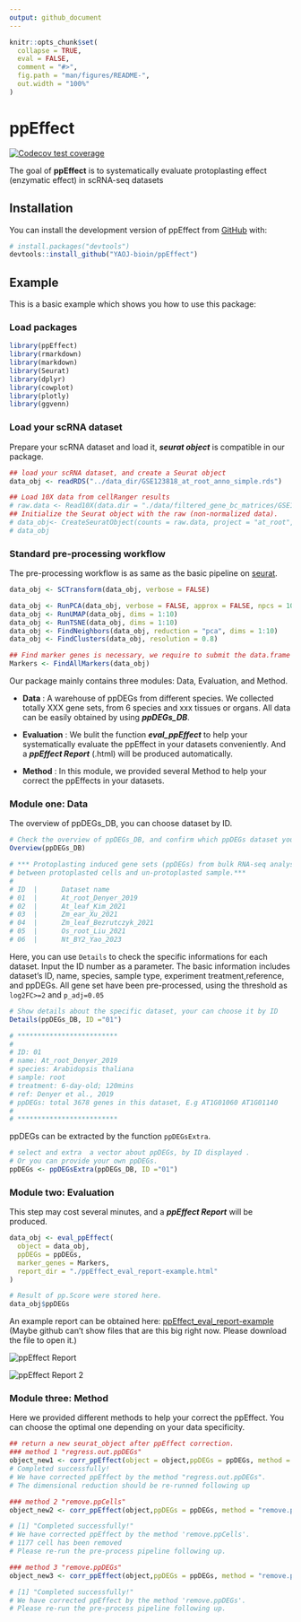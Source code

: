 ```yaml
---
output: github_document
---
```


<!-- README.md is generated from README.Rmd. Please edit that file -->

```r
knitr::opts_chunk$set(
  collapse = TRUE,
  eval = FALSE,
  comment = "#>",
  fig.path = "man/figures/README-",
  out.width = "100%"
)
```

# ppEffect

<!-- badges: start -->
[![Codecov test coverage](https://codecov.io/gh/YAOJ-bioin/ppEffect/branch/master/graph/badge.svg)](https://app.codecov.io/gh/YAOJ-bioin/ppEffect?branch=master)

<!-- badges: end -->

The goal of **ppEffect** is to systematically evaluate protoplasting effect (enzymatic effect) in scRNA-seq datasets

## Installation

You can install the development version of ppEffect from [GitHub](https://github.com/) with:

``` r
# install.packages("devtools")
devtools::install_github("YAOJ-bioin/ppEffect")
```

## Example

This is a basic example which shows you how to use this package:

### Load packages

```r
library(ppEffect)
library(rmarkdown)
library(markdown)
library(Seurat)
library(dplyr)
library(cowplot)
library(plotly)
library(ggvenn)
```

### Load your scRNA dataset

Prepare your scRNA dataset and load it, ***seurat object*** is compatible in our package.

```r
## load your scRNA dataset, and create a Seurat object
data_obj <- readRDS("../data_dir/GSE123818_at_root_anno_simple.rds")

## Load 10X data from cellRanger results
# raw.data <- Read10X(data.dir = "./data/filtered_gene_bc_matrices/GSE123818_at_root_anno/")
## Initialize the Seurat object with the raw (non-normalized data).
# data_obj<- CreateSeuratObject(counts = raw.data, project = "at_root", min.cells = 3, min.features = 200)
# data_obj
```

### Standard pre-processing workflow

The pre-processing workflow is as same as the basic pipeline on [seurat](https://satijalab.org/seurat/articles/pbmc3k_tutorial.html).

```r
data_obj <- SCTransform(data_obj, verbose = FALSE)

data_obj <- RunPCA(data_obj, verbose = FALSE, approx = FALSE, npcs = 10, seed.use = NULL)
data_obj <- RunUMAP(data_obj, dims = 1:10)
data_obj <- RunTSNE(data_obj, dims = 1:10)
data_obj <- FindNeighbors(data_obj, reduction = "pca", dims = 1:10)
data_obj <- FindClusters(data_obj, resolution = 0.8)

## Find marker genes is necessary, we require to submit the data.frame of marker genes in the module of evaluation.
Markers <- FindAllMarkers(data_obj)
```

Our package mainly contains three modules: Data, Evaluation, and Method.

* **Data** : A warehouse of ppDEGs from different species. We collected totally XXX gene sets, from 6 species and xxx tissues or organs. All data can be easily obtained by using ***ppDEGs_DB***.

* **Evaluation** : We bulit the function ***eval_ppEffect*** to help your systematically evaluate the ppEffect in your datasets conveniently. And a ***ppEffect Report*** (.html) will be produced automatically.

* **Method** : In this module, we provided several Method to help your correct the ppEffects in your datasets.

### Module one: Data

The overview of ppDEGs_DB,  you can choose dataset by ID.
```r
# Check the overview of ppDEGs_DB, and confirm which ppDEGs dataset your will choose.
Overview(ppDEGs_DB)

# *** Protoplasting induced gene sets (ppDEGs) from bulk RNA-seq analysis (log2FC=1)
# between protoplasted cells and un-protoplasted sample.*** 
# 
# ID  |      Dataset name 
# 01  |      At_root_Denyer_2019 
# 02  |      At_leaf_Kim_2021 
# 03  |      Zm_ear_Xu_2021 
# 04  |      Zm_leaf_Bezrutczyk_2021 
# 05  |      Os_root_Liu_2021 
# 06  |      Nt_BY2_Yao_2023 
```

Here, you can use `Details` to check the specific informations for each dataset. Input the ID number as a parameter.
The basic information includes dataset's ID, name, species, sample type, experiment treatment,reference, and ppDEGs.
All gene set have been pre-processed, using the threshold as `log2FC>=2` and  `p_adj=0.05`
```r
# Show details about the specific dataset, your can choose it by ID
Details(ppDEGs_DB, ID ="01")

# *************************
# 
# ID: 01 
# name: At_root_Denyer_2019 
# species: Arabidopsis thaliana 
# sample: root 
# treatment: 6-day-old; 120mins 
# ref: Denyer et al., 2019 
# ppDEGs: total 3678 genes in this dataset, E.g AT1G01060 AT1G01140 
# 
# *************************
```


ppDEGs can be extracted by the function `ppDEGsExtra`.
```r
# select and extra  a vector about ppDEGs, by ID displayed .
# Or you can provide your own ppDEGs.
ppDEGs <- ppDEGsExtra(ppDEGs_DB, ID ="01")
```







### Module two: Evaluation

This step may cost several minutes, and a ***ppEffect Report*** will be produced. 

```r
data_obj <- eval_ppEffect(
  object = data_obj,
  ppDEGs = ppDEGs,
  marker_genes = Markers,
  report_dir = "./ppEffect_eval_report-example.html"
)

# Result of pp.Score were stored here.
data_obj$ppDEGs
```

An example report can be obtained here: [ppEffect_eval_report-example](./man/ppEffect_eval_report-example.html) (Maybe github can’t show files that are this big right now. Please download the file to open it.)

![](man/figures/README_ppEffect_Report_example.png "ppEffect Report")

![](man/figures/README_ppEffect_Report_example_2.png "ppEffect Report 2")






### Module three: Method
Here we provided different methods to help your correct the ppEffect. You can choose the optimal one depending on your data specificity.
```r
## return a new seurat_object after ppEffect correction.
### method 1 "regress.out.ppDEGs"
object_new1 <- corr_ppEffect(object = object,ppDEGs = ppDEGs, method = "regress.out.ppDEGs")
# Completed successfully!
# We have corrected ppEffect by the method "regress.out.ppDEGs".
# The dimensional reduction should be re-runned following up
```

```r
### method 2 "remove.ppCells"
object_new2 <- corr_ppEffect(object,ppDEGs = ppDEGs, method = "remove.ppCells")

# [1] "Completed successfully!"
# We have corrected ppEffect by the method 'remove.ppCells'.
# 1177 cell has been removed
# Please re-run the pre-process pipeline following up.
```

```r
### method 3 "remove.ppDEGs"
object_new3 <- corr_ppEffect(object,ppDEGs = ppDEGs, method = "remove.ppDEGs")

# [1] "Completed successfully!"
# We have corrected ppEffect by the method 'remove.ppDEGs'.
# Please re-run the pre-process pipeline following up.
```

